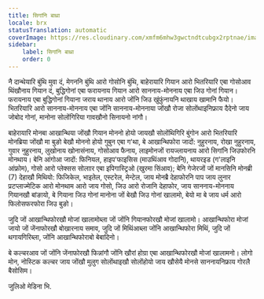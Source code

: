 ```yaml
---
title: सिगांनि बाथ्रा
locale: brx
statusTranslation: automatic
coverImage: https://res.cloudinary.com/xmfm6mhw3gwctndtcubgx2rptnae/image/upload/v1741354450/small_cover_introduccion_a_la_gnosis_57a3fc8d72.webp
sidebar:
    label: सिगांनि बाथ्रा
    order: 0
---
```

नै दान्थेयारि बुंथि मुवा दं, मेगननि बुंथि आरो गोसोनि बुंथि, बाहेरायारि गियान आरो भितरियारि एबा गोसोआव थिंखौनाय गियान दं, बुद्धिगोनां एबा फरायनाय गियान आरो साननाय-मोननाय एबा जिउ गोनां गियान। फरायनाय एबा बुद्धिगोनां गियाना जराय थानाय आरो जोंनि जिउ खुंफुंनायनि थाखाय खामानि फैयो। भितरियारि आरो साननाय-मोननाय एबा जोंनि साननाय-मोननाया जोंखौ रोजा सोलोंथाइनिफ्राय दैदेनो जाय जोबोद गोनां, मानोना सोलोंगिरिया गावखौनो सिनायनो नांगौ।

बाहेरायारि मोनबा आखान्थिया जोंखौ गियान मोननो होयो जायखौ सोलोंथिगिरि बुंगोन आरो भितरियारि मोनब्रिया जोंखौ मा बुङो बेखौ मोननो होयो गुबुन एबा ग'था, बे आखान्थिफोरा जादों: नुहुरनाय, रोखा नुहुरनाय, गुवार नुहुरनाय, लुखोनाय खोनासंनाय, गोसोआव फैनाय, लाइमोनजों रायज्लायनाय आरो सिगांनि जिउफोरनि मोनथाय। बेनि आंगोआ जादों: फिनियल, हाइप'फाइसिस (माउथिंआव गोदानि), थायरइड (ग'लाइनि आंफ्रोम), गोसो आरो प्लेक्सस सोलाार एबा इपिगास्ट्रिओ (खुरमा सिंआव); बेनि गेजेरजों जों मानसिनि मोनब्री (7) देहाखौ मिथियो: फिजिकेल, भाइतेल, एस्टरेल, मेन्टेल, जाय मोनब्रै देहाफोरनि पाप जाय लुनार प्रटप्लाज्मेटिक आरो मोनथाम आरो जाय गोसो, जिउ आरो रोजानि देहाफोर, जाय साननाय-मोननाय गियानखौ बांङायो, बे गियाना जिउ गोनां मानोना जों बेखौ जिउ गोनां खालामो, बेयो मा बे जाय धर्म आरो फिलोसफरफोरा जिउ बुङो।

जुदि जों आखान्थिफोरखौ मोजां खालामोब्ला जों जोंनि गियानफोरखौ मोजां खालामो। आखान्थिफोरा मोजां जायो जों जेंनाफोरखौ बोखारनाय समाव, जुदि जों मिथिंआब्ला जोंनि आखान्थिफोरा मिथिं, जुदि जों थगायगिरिब्ला, जोंनि आखान्थिफोराबो बेबादिनो।

बे कल्चरआव जों जोंनि जेंनाफोरखौ फिन्नांगौ जोंनि खौरां होग्रा एबा आखान्थिफोरखौ मोजां खालामनो। लोगो मोन, नोस्टिक कल्चर जाय जोंखौ मुलुग सोलोंथाइखौ सोलोंहोयो जाय खौसेयै मोनसे साननायनिफ्राय गोरलै बैसोसिम।

जुलिओ मेडिना भि.
